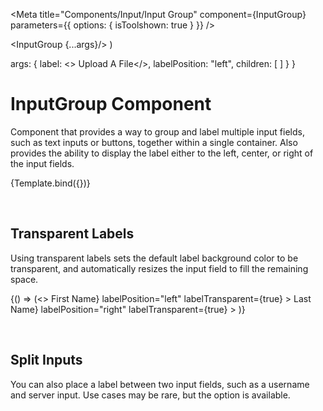 

<Meta
  title="Components/Input/Input Group"
  component={InputGroup}
  parameters={{ options: { isToolshown: true } }}
/>

  <InputGroup {...args}/>
)

  args: {
    label: <><Icon className="mr-1" display="upload"/> Upload A File</>,
    labelPosition: "left",
    children: [ <InputText type="text"/> ]
  }
}

# InputGroup Component
Component that provides a way to group and label multiple input fields, such as text inputs or buttons,
together within a single container. Also provides the ability to display the label
either to the left, center, or right of the input fields.

<Canvas sourceState="shown" withSource="open">
  <Story name="Example"
         args={{}}
  >
    {Template.bind({})}
  </Story>
</Canvas>

<ArgsTable story="Example"/>

&nbsp;
## Transparent Labels
Using transparent labels sets the default label background color to be transparent, and automatically resizes the input field to fill the remaining space.

<Canvas sourceState="shown" withSource="open">
  <Story name="Transparent Labels"
         parameters={{ docs: { source: { type: 'code' } } }}
         args={{
    test: "test"
  }}>
    {() => (<>
      <InputGroup
        className="mb-2"
        label={<b>First Name</b>}
        labelPosition="left"
        labelTransparent={true}
      >
        <InputText type="text"/>
      </InputGroup>
      <InputGroup
        className="mb-2"
        label={<b>Last Name</b>}
        labelPosition="right"
        labelTransparent={true}
      >
        <InputText type="text"/>
      </InputGroup>
    </>)}
  </Story>
</Canvas>

&nbsp;
## Split Inputs
You can also place a label between two input fields, such as a username and server input. Use cases may be rare, but the option is available.

<Story name="Split Inputs">
  <InputGroup
    className="mb-2"
    label="@"
    labelPosition="center"
  >
    <InputText type="text" placeholder="User"/>
    <InputText type="text" placeholder="Server"/>
  </InputGroup>
</Story>
